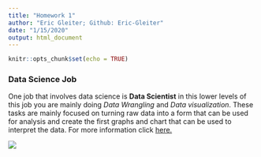 ```yaml
---
title: "Homework 1"
author: "Eric Gleiter; Github: Eric-Gleiter"
date: "1/15/2020"
output: html_document
---
```


```r
knitr::opts_chunk$set(echo = TRUE)
```

### Data Science Job

One job that involves data science is **Data Scientist** in this lower levels of this job you are mainly doing *Data Wrangling* and *Data visualization*. These tasks are mainly focused on turning raw data into a form that can be used for analysis and create the first graphs and chart that can be used to interpret the data. For more information click [here.](https://www.sas.com/en_us/insights/analytics/what-is-a-data-scientist.html)

![](images\How-to-become-a-data-scientist.png)


